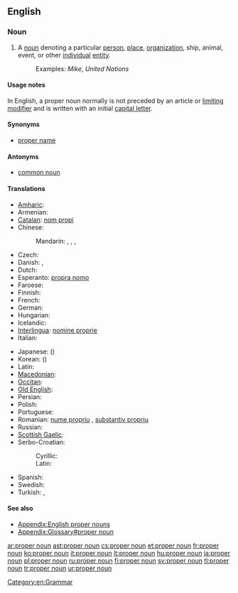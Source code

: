 ==English==
{{wikipedia}}

===Noun===
{{en-noun|sg=[[proper]] [[noun]]}}

# A [[noun]] denoting a particular [[person]], [[place]], [[organization]], ship, animal, event, or other [[individual]] [[entity]].
#: Examples: ''Mike'', ''United Nations''

====Usage notes====
{{mainapp|English proper nouns}}
In English, a proper noun normally is not preceded by an article or [[limiting modifier]] and is written with an initial [[capital letter]].

====Synonyms====
* [[proper name]]

====Antonyms====
* [[common noun]]

====Translations====
{{trans-top|The name of a particular person, place, organization or other individual entity}}
* [[Amharic]]: {{t|am|የተፀውኦ ስም|tr=yätäTS'äwao sm|sc=Ethi}}
* Armenian: {{t-|hy|հատուկ անուն|tr=hatuk anun}}
* [[Catalan]]: [[nom propi]]
* Chinese:
*: Mandarin: {{t-|cmn|專有名詞|sc=Hani}}, {{t-|cmn|专有名词|tr=zhuānyǒu míngcí|sc=Hani}}, {{t-|cmn|固有名詞|sc=Hani}}, {{t|cmn|固有名词|tr=gùyǒu míngcí|sc=Hani}}
* Czech: {{t-|cs|vlastní jméno|n}}
* Danish: {{t+|da|proprium}}, {{t|da|egennavn}}
* Dutch: {{t+|nl|eigennaam|m}}
* Esperanto: [[propra nomo]]
* Faroese: {{t|fo|sernavn|n}}
* Finnish: {{t+|fi|erisnimi}}
* French: {{t+|fr|nom propre}}
* German: {{t+|de|Eigenname|m}}
* Hungarian: {{t+|hu|tulajdonnév}}
* Icelandic: {{t-|is|eiginnafn|n}}
* [[Interlingua]]: [[nomine proprie]]
* Italian: {{t+|it|nome proprio}}
{{trans-mid}}
* Japanese: {{t+|ja|固有名詞|tr=koyūmeishi}}({{Jpan|こゆうめいし}})
* Korean: {{t+|ko|고유명사|tr=goyumyeongsa|sc=Hang}} ({{t+|ko|固有名詞|sc=Hani}})
* Latin: {{t|la|nomen proprium|n|alt=nōmen proprium}}
* [[Macedonian]]: {{t|mk|лична именка|f|tr=líčna ímenka}}
* [[Occitan]]: {{t-|oc|nom pròpri|m|xs=Occitan}}
* [[Old English]]: {{t-|ang|agen nama|m|alt=āgen nama|xs=Old English}}
* Persian: {{t|fa|اسم خاص|sc=fa-Arab}}
* Polish: {{t|pl|nazwa własna|f}}
* Portuguese: {{t|pt|substantivo próprio|m}}
* Romanian: [[nume propriu]] {{n}}, [[substantiv propriu]] {{n}}
* Russian: {{t+|ru|имя собственное|n|tr=ímja sóbstvennoje}}
* [[Scottish Gaelic]]: {{t-|gd|ainmear sònrachaidh|m|xs=Scottish Gaelic}}
* Serbo-Croatian:
*: Cyrillic: {{t|sh|властита именица|f|tr=vlastita imenica|sc=Cyrl}}
*: Latin: {{t|sh|vlastita imenica|f}}
* Spanish: {{t+|es|nombre propio}}
* Swedish: {{t+|sv|egennamn}}
* Turkish: {{t|tr|özel ad}}, {{t|tr|özel isim}}
{{trans-bottom}}

====See also====
* [[Appendix:English proper nouns]]
* [[Appendix:Glossary#proper noun]]

[[Category:en:Grammar]]

[[ar:proper noun]]
[[ast:proper noun]]
[[cs:proper noun]]
[[et:proper noun]]
[[fr:proper noun]]
[[ko:proper noun]]
[[it:proper noun]]
[[lt:proper noun]]
[[hu:proper noun]]
[[ja:proper noun]]
[[pl:proper noun]]
[[ru:proper noun]]
[[fi:proper noun]]
[[sv:proper noun]]
[[tl:proper noun]]
[[tr:proper noun]]
[[ur:proper noun]]
